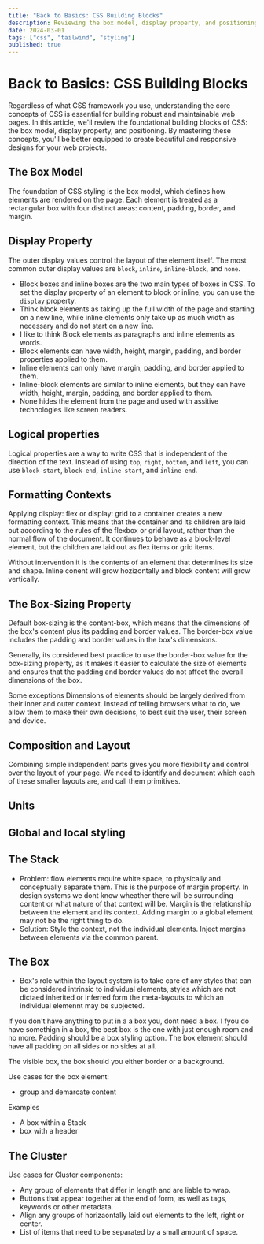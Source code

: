 ```yaml
---
title: "Back to Basics: CSS Building Blocks"
description: Reviewing the box model, display property, and positioning in CSS to build a strong foundation for styling web pages.
date: 2024-03-01
tags: ["css", "tailwind", "styling"]
published: true
---
```


# Back to Basics: CSS Building Blocks

Regardless of what CSS framework you use, understanding the core concepts of CSS is essential
for building robust and maintainable web pages. In this article, we'll review the foundational
building blocks of CSS: the box model, display property, and positioning. By mastering these
concepts, you'll be better equipped to create beautiful and responsive designs for your web projects.

## The Box Model

The foundation of CSS styling is the box model, which defines how elements are rendered on the page.
Each element is treated as a rectangular box with four distinct areas: content, padding, border, and margin.

## Display Property

The outer display values control the layout of the element itself. The most common outer display values are
`block`, `inline`, `inline-block`, and `none`.

- Block boxes and inline boxes are the two main types of boxes in CSS. To set the display
  property of an element to block or inline, you can use the `display` property.
- Think block elements as taking up the full width of the page and starting on a new line,
  while inline elements only take up as much width as necessary and do not start on a new line.
- I like to think Block elements as paragraphs and inline elements as words.
- Block elements can have width, height, margin, padding, and border properties applied to them.
- Inline elements can only have margin, padding, and border applied to them.
- Inline-block elements are similar to inline elements, but they can have width, height, margin, padding, and border applied to them.
- None hides the element from the page and used with assitive technologies like screen readers.

## Logical properties

Logical properties are a way to write CSS that is independent of the direction of the text. Instead of using
`top`, `right`, `bottom`, and `left`, you can use `block-start`, `block-end`, `inline-start`, and `inline-end`.

## Formatting Contexts

Applying display: flex or display: grid to a container creates a new formatting context.
This means that the container and its children are laid out according to the rules of the flexbox or
grid layout, rather than the normal flow of the document. It continues to behave as a block-level element, but
the children are laid out as flex items or grid items.

Without intervention it is the contents of an element that determines its size and shape. Inline conent will
grow hozizontally and block content will grow vertically.

## The Box-Sizing Property

Default box-sizing is the content-box, which means that the dimensions of the box's content plus its padding
and border values. The border-box value includes the padding and border values in the box's dimensions.

Generally, its considered best practice to use the border-box value for the box-sizing property, as it makes
it easier to calculate the size of elements and ensures that the padding and border values do not affect the
overall dimensions of the box.

Some exceptions
Dimensions of elements should be largely derived from their inner and outer context. Instead of telling browsers
what to do, we allow them to make their own decisions, to best suit the user, their screen and device.

## Composition and Layout

Combining simple independent parts gives you more flexibility and control over the layout of your page.
We need to identify and document which each of these smaller layouts are, and call them primitives.

## Units

## Global and local styling

## The Stack

- Problem: flow elements require white space, to physically and conceptually separate them. This is the purpose of
  margin property. In design systems we dont know wheather there will be surrounding content or what nature of that
  context will be. Margin is the relationship between the element and its context. Adding margin to a global element
  may not be the right thing to do.
- Solution: Style the context, not the individual elements. Inject margins between elements via the common parent.

## The Box

- Box's role within the layout system is to take care of any styles that can be considered intrinsic to individual
  elements, styles which are not dictaed inherited or inferred form the meta-layouts to which an individual elemennt
  may be subjected.

If you don't have anything to put in a a box you, dont need a box. I fyou do have somethign in a box, the best box
is the one with just enough room and no more. Padding should be a box styling option. The box element should have
all padding on all sides or no sides at all.

The visible box, the box should you either border or a background.

Use cases for the box element:

- group and demarcate content

Examples

- A box within a Stack
- box with a header

## The Cluster

Use cases for Cluster components:

- Any group of elements that differ in length and are liable to wrap.
- Buttons that appear together at the end of form, as well as tags, keywords or other metadata.
- Align any groups of horizaontally laid out elements to the left, right or center.
- List of items that need to be separated by a small amount of space.
